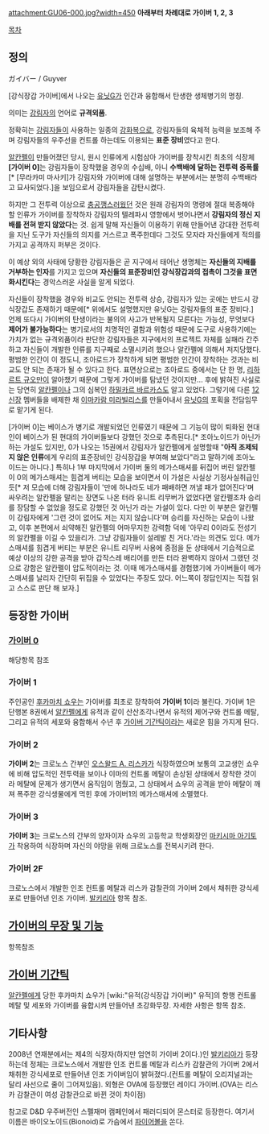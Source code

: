 attachment:GU06-000.jpg?width=450
'''아래부터 차례대로 가이버 1, 2, 3'''

[[목차]]

== 정의 ==

ガイバー / Guyver

[강식장갑 가이버]에서 나오는 [[유닛G]]가 인간과 융합해서 탄생한 생체병기의 명칭.

의미는 [[강림자]]의 언어로 '''규격외품'''. 

정확히는 [[강림자]]들이 사용하는 일종의 [[강화복]]으로, 강림자들의 육체적 능력을 보조해 주며 강림자들의 우주선을 컨트롤 하는데도 이용되는 '''표준 장비'''였다고 한다. 

[[알칸펠]]이 만들어졌던 당시, 원시 인류에게 시험삼아 가이버를 장착시킨 최초의 식장체 '''[가이버 0]'''는 강림자들이 장착했을 경우의 수십배, 아니 '''수백배에 달하는 전투력 증폭률'''[* [무라카미 마사키]가 강림자와 가이버에 대해 설명하는 부분에서는 분명히 수백배라고 묘사되었다.]을 보임으로서 강림자들을 감탄시켰다.

하지만 그 전투력 이상으로 [[충공깽]]스러웠던 것은 원래 강림자의 명령에 절대 복종해야 할 인류가 가이버를 장착하자 강림자의 텔레파시 영향에서 벗어나면서 '''강림자의 정신 지배를 전혀 받지 않았다'''는 것. 쉽게 말해 자신들이 이용하기 위해 만들어낸 강대한 전투력을 지닌 도구가 자신들의 의지를 거스르고 폭주한데다 그것도 모자라 자신들에게 적의를 가지고 공격까지 퍼부은 것이다.

이 예상 외의 사태에 당황한 강림자들은 곧 지구에서 태어난 생명체는 '''자신들의 지배를 거부하는 인자'''를 가지고 있으며 '''자신들의 표준장비인 강식장갑과의 접촉이 그것을 표면화시킨다'''는 경악스러운 사실을 알게 되었다.

자신들이 장착했을 경우와 비교도 안되는 전투력 상승, 강림자가 있는 곳에는 반드시 강식장갑도 존재하기 때문에[* 위에서도 설명했지만 유닛G는 강림자들의 표준 장비다.] 언제 또다시 가이버의 탄생이라는 불의의 사고가 반복될지 모른다는 가능성, 무엇보다 '''제어가 불가능하다'''는 병기로서의 치명적인 결함과 위험성 때문에 도구로 사용하기에는 가치가 없는 규격외품이라 판단한 강림자들은 지구에서의 프로젝트 자체를 실패라 간주하고 자신들이 개발한 인류를 지구째로 소멸시키려 했으나 알칸펠에 의해서 저지당했다. 평범한 인간이 이 정도니, 조아로드가 장착하게 되면 평범한 인간이 장착하는 것과는 비교도 안 되는 존재가 될 수 있다고 한다. 표면상으로는 조아로드 중에서는 단 한 명, [[리하르트 규오]]만이 알아챘기 때문에 그렇게 가이버를 탐냈던 것이지만... 후에 밝혀진 사실로는 당연히 [[알칸펠]]이나 그의 심복인 [[하밀카르 바르카스]]도 알고 있었다. 그렇기에 다른 [[12신장]] 멤버들을 배제한 채 [[이마카람 미라빌리스]]를 만들어내서 [[유닛G]]의 포획을 전담임무로 맡기게 된다.

[가이버 0]는 베이스가 병기로 개발되었던 인류였기 때문에 그 기능이 많이 퇴화된 현대인이 베이스가 된 현대의 가이버들보다 강했던 것으로 추측된다.[* 조아노이드가 아닌가 하는 가설도 있지만, 0가 나오는 15권에서 강림자가 알칸펠에게 설명할때 "'''아직 조제되지 않은 인류'''에게 우리의 표준장비인 강식장갑을 부여해 보았다"라고 말하기에 조아노이드는 아니다.] 특히나 1부 마지막에서 가이버 둘의 메가스매셔를 뒤집어 버린 알칸펠이 0의 메가스매셔는 힘겹게 버티는 모습을 보이면서 이 가설은 사실상 기정사실취급인듯[* 저 모습에 더해 강림자들이 '만에 하나라도 네가 패배하면 꺼낼 패가 없어진다'며 싸우려는 알칸펠을 말리는 장면도 나온 터라 유니트 리무버가 없었다면 알칸펠조차 승리를 장담할 수 없었을 정도로 강했던 것 아닌가 라는 가설이 있다. 다만 이 부분은 알칸펠이 강림자에게 '그런 것이 없어도 저는 지지 않습니다'며 승리를 자신하는 모습이 나왔고, 이후 본편에서 쇠약해진 알칸펠의 어마무지한 강력함 덕에 '아무리 0이라도 전성기의 알칸펠을 이길 수 있을리가. 그냥 강림자들이 설레발 친 거다.'라는 의견도 있다. 메가 스매셔를 힘겹게 버티는 부분은 유니트 리무버 사용에 중점을 둔 상태에서 기습적으로 예상 이상의 강한 공격을 받아 갑작스레 배리어를 만든 터라 완벽하지 않아서 그랬던 것으로 강함은 알칸펠이 압도적이라는 것. 이때 메가스매셔를 경험했기에 가이버들이 메가스매셔를 날리자 간단히 뒤집을 수 있었다는 주장도 있다. 어느쪽이 정답인지는 직접 읽고 스스로 판단 해 보자.]

== 등장한 가이버 ==

=== [[가이버 0]] ===
해당항목 참조

=== 가이버 1 ===
주인공인 [[후카마치 쇼우]]는 가이버를 최초로 장착하여 '''가이버 1'''이라 불린다.
가이버 1은 단행본 8권에서 [[알칸펠]]에게 유적과 같이 산산조각나면서 유적의 제어구와 컨트롤 메탈, 그리고 유적의 세포와 융합해서 수년 후 [[가이버 기간틱]]이라는 새로운 힘을 가지게 된다. 


=== 가이버 2 ===
'''가이버 2'''는 크로노스 간부인 [[오스왈드 A. 리스카]]가 식장하였으며 보통의 고교생인 쇼우에 비해 압도적인 전투력을 보이나 이마의 컨트롤 메탈이 손상된 상태에서 장착한 것이라 메탈에 문제가 생기면서 움직임이 멈췄고, 그 상태에서 쇼우의 공격을 받아 메탈이 깨져 폭주한 강식생물에게 먹힌 후에 가이버1의 메가스매셔에 소멸했다.

=== 가이버 3 ===
'''가이버 3'''는 크로노스의 간부의 양자이자 쇼우의 고등학교 학생회장인 [[마키시마 아기토]]가 착용하여 식장하며 자신의 야망을 위해 크로노스를 전복시키려 한다.
 
=== 가이버 2F === 
크로노스에서 개발한 인조 컨트롤 메탈과 리스카 감찰관의 가이버 2에서 채취한 강식세포로 만들어낸 인조 가이버. [[발키리아]] 항목 참조.


== [[가이버의 무장 및 기능]] ==
항목참조

== [[가이버 기간틱]] ==
[[알칸펠]]에게 당한 후카마치 쇼우가 [wiki:"유적(강식장갑 가이버)" 유적]의 항행 컨트롤 메탈 및 세포와 가이버를 융합시켜 만들어낸 초강화무장. 자세한 사항은 항목 참조.

== 기타사항 ==
2008년 연재분에서는 제4의 식장자(하지만 엄연히 가이버 2이다.)인 [[발키리아]]가 등장하는데 정체는 크로노스에서 개발한 인조 컨트롤 메탈과 리스카 감찰관의 가이버 2에서 채취한 강식세포로 만들어낸 인조 가이버임이 밝혀졌다.(컨트롤 메탈이 오리지널과는 달리 사선으로 줄이 그어져있음). 외형은 OVA에 등장했던 레이디 가이버.(OVA는 리스카 감찰관이 여성 감찰관으로 바뀐 것이 차이점)

참고로 D&D 우주버전인 스펠재머 캠페인에서 패러디되어 몬스터로 등장한다. 여기서 이름은 바이오노이드(Bionoid)로 가슴에서 [[파이어볼]]을 쏜다.
